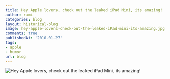 ```yaml
---
title: Hey Apple lovers, check out the leaked iPad Mini, its amazing!
author: rami
categories: blog
layout: historical-blog
image: hey-apple-lovers-check-out-the-leaked-iPad-mini-its-amazing.jpg
comments: true
publishedAt: '2010-01-27'
tags:
- apple
- humor
url: blog
---
```


![Hey Apple lovers, check out the leaked iPad Mini, its amazing!](/assets/images/content/blog/hey-apple-lovers-check-out-the-leaked-iPad-mini-its-amazing.jpg)
